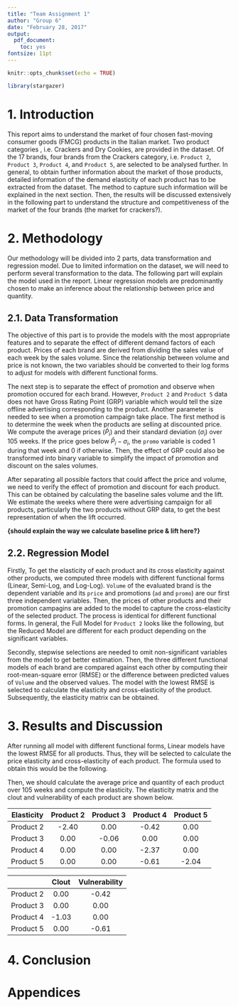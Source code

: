 ```yaml
---
title: "Team Assignment 1"
author: "Group 6"
date: "February 28, 2017"
output: 
  pdf_document: 
    toc: yes
fontsize: 11pt
---
```


```r
knitr::opts_chunk$set(echo = TRUE)
```

```r
library(stargazer)
```


# 1. Introduction

This report aims to understand the market of four chosen fast-moving consumer goods (FMCG) products in the Italian market. Two product categories , i.e. Crackers and Dry Cookies, are provided in the dataset. Of the 17 brands, four brands from the Crackers category, i.e. `Product 2`, `Product 3`, `Product 4`, and `Product 5`, are selected to be analysed further. In general, to obtain further information about the market of those products, detailed information of the demand elasticity of each product has to be extracted from the dataset. The method to capture such information will be explained in the next section. Then, the results will be discussed extensively in the following part to understand the structure and competitiveness of the market of the four brands (the market for crackers?).

# 2. Methodology

Our methodology will be divided into 2 parts, data transformation and regression model. Due to limited information on the dataset, we will need to perform several transformation to the data. The following part will explain the model used in the report. Linear regression models are predominantly chosen to make an inference about the relationship between price and quantity.

## 2.1. Data Transformation

The objective of this part is to provide the models with the most appropriate features and to separate the effect of different demand factors of each product. Prices of each brand are derived from dividing the sales value of each week by the sales volume. Since the relationship between volume and price is not known, the two variables should be converted to their log forms to adjust for models with different functional forms.

The next step is to separate the effect of promotion and observe when promotion occured for each brand. However, `Product 2` and `Product 5` data does not have Gross Rating Point (GRP) variable which would tell the size offline advertising corresponding to the product. Another parameter is needed to see when a promotion campaign take place. The first method is to determine the week when the products are selling at discounted price. We compute the average prices ($\bar{P}_i$) and their standard deviation ($\sigma_i$) over 105 weeks. If the price goes below $\bar{P}_i - \sigma_i$, the `promo` variable is coded 1 during that week and 0 if otherwise. Then, the effect of GRP could also be transformed into binary variable to simplify the impact of promotion and discount on the sales volumes.

After separating all possible factors that could affect the price and volume, we need to verify the effect of promotion and discount for each product. This can be obtained by calculating the baseline sales volume and the lift. We estimate the weeks where there were advertising campaign for all products, particularly the two products without GRP data, to get the best representation of when the lift occurred.

**{should explain the way we calculate baseline price & lift here?}**

## 2.2. Regression Model

Firstly, To get the elasticity of each product and its cross elasticity against other products, we computed three models with different functional forms (Linear, Semi-Log, and Log-Log). `Volume` of the evaluated brand is the dependent variable and its `price` and promotions (`ad` and `promo`) are our first three independent variables. Then, the prices of other products and their promotion campagins are added to the model to capture the cross-elasticity of the selected product. The process is identical for different functional forms. In general, the Full Model for `Product 2` looks like the following, but the Reduced Model are different for each product depending on the significant variables.

\begin{eqnarray*}
\widehat{volume_2} = & a_0 + a_1 price_2 + a_2 ad_2 + a_3 promo_2 + \sum_{i=3}^5 (b_1 price_i + b_2 ad_i + b_3 promo_i)
\end{eqnarray*}

Secondly, stepwise selections are needed to omit non-significant variables from the model to get better estimation. Then, the three different functional models of each brand are compared against each other by computing their root-mean-square error (RMSE) or the difference between predicted values of `Volume` and the observed values. The model with the lowest RMSE is selected to calculate the elasticity and cross-elasticity of the product. Subsequently, the elasticity matrix can be obtained.

# 3. Results and Discussion

After running all model with different functional forms, Linear models have the lowest RMSE for all products. Thus, they will be selected to calculate the price elasticity and cross-elasticity of each product. The formula used to obtain this would be the following.

\begin{eqnarray*}
e_{ii} = a_1 \times \frac{\bar{P}_i}{\bar{Q}_i} \\
e_{ij} = b_1 \times \frac{\bar{P}_j}{\bar{Q}_i}
\end{eqnarray*}

Then, we should calculate the average price and quantity of each product over 105 weeks and compute the elasticity. The elasticity matrix and the clout and vulnerability of each product are shown below.

\begin{center}
Table 1: Elasticity matrix of Crackers brands
\end{center}
| Elasticity | Product 2 | Product 3 |     Product 4     | Product 5 |
|:----------:|:---------:|:---------:|:-----------------:|:---------:|
|  Product 2 |   -2.40   |    0.00   |       -0.42       |    0.00   |
|  Product 3 |    0.00   |   -0.06   |        0.00       |    0.00   |
|  Product 4 |    0.00   |    0.00   |       -2.37       |    0.00   |
|  Product 5 |    0.00   |    0.00   |       -0.61       |   -2.04   |

|           |    Clout     | Vulnerability |
|:---------:|:------------:|:-------------:|
| Product 2 |     0.00     |     -0.42     |
| Product 3 |     0.00     |      0.00     |
| Product 4 |    -1.03     |      0.00     |
| Product 5 |     0.00     |     -0.61     |



# 4. Conclusion



# Appendices
